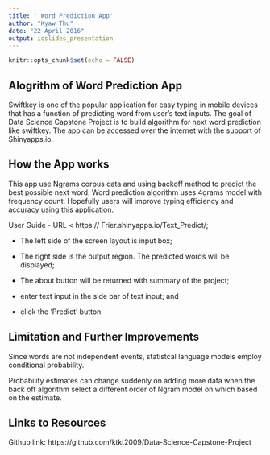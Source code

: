 ```yaml
---
title: ' Word Prediction App'
author: "Kyaw Thu"
date: "22 April 2016"
output: ioslides_presentation
---
```


```r
knitr::opts_chunk$set(echo = FALSE)
```

## Alogrithm of Word Prediction App



Swiftkey is one of the popular application for easy typing in mobile devices that has a function of predicting word from user's text inputs. 
The goal of Data Science Capstone Project is to build algorithm for next word prediction like swiftkey. The app can be accessed over the internet with the support of Shinyapps.io. 


## How the App works

This app use Ngrams corpus data and using backoff method to predict the best possible next word. Word prediction algorithm uses 4grams model with frequency count. 
Hopefully users will improve typing efficiency and accuracy using this application.

User Guide
-  URL < https:// Frier.shinyapps.io/Text_Predict/;

-  The left side of the screen layout is input box;

-  The right side is the output region. The predicted words will be displayed;

-  The about button will be returned with summary of the project;

-  enter text input in the side bar of text input; and

-  click the 'Predict' button


## Limitation and Further Improvements

Since words are not independent events, statistcal language models employ conditional probability.

Probability estimates can change suddenly on adding more data when the back off algorithm select a different order of Ngram model on which based on the estimate. 


## Links to Resources

Github link: https://github.com/ktkt2009/Data-Science-Capstone-Project



